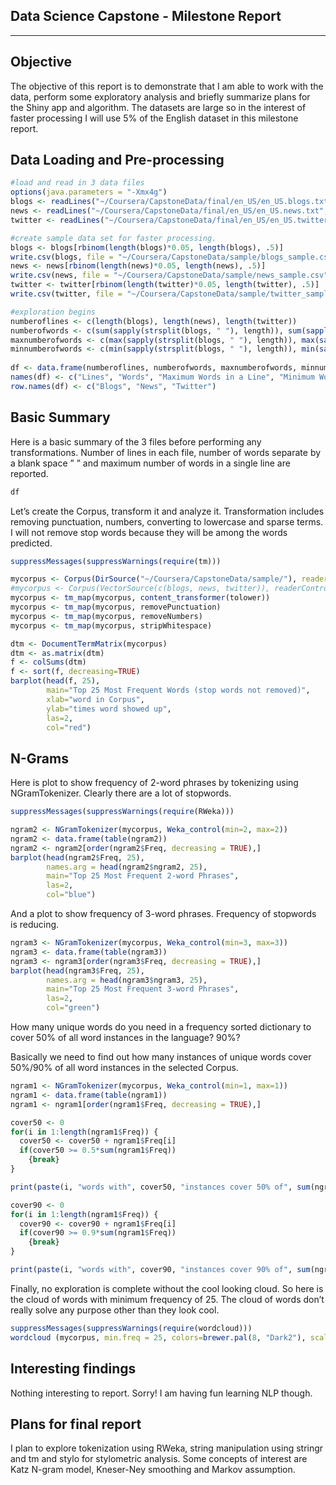Data Science Capstone - Milestone Report
---------
---------

Objective
---------
The objective of this report is to demonstrate that I am able to work with the data, perform some exploratory analysis and briefly summarize plans for the Shiny app and algorithm. The datasets are large so in the interest of faster processing I will use 5% of the English dataset in this milestone report.

Data Loading and Pre-processing
---------
```r
#load and read in 3 data files
options(java.parameters = "-Xmx4g")
blogs <- readLines("~/Coursera/CapstoneData/final/en_US/en_US.blogs.txt", skipNul=TRUE, n=15000) #original Blogs file
news <- readLines("~/Coursera/CapstoneData/final/en_US/en_US.news.txt", skipNul=TRUE, n=15000) #original News file
twitter <- readLines("~/Coursera/CapstoneData/final/en_US/en_US.twitter.txt", skipNul=TRUE, n=15000) #original Twitter file

#create sample data set for faster processing.
blogs <- blogs[rbinom(length(blogs)*0.05, length(blogs), .5)]
write.csv(blogs, file = "~/Coursera/CapstoneData/sample/blogs_sample.csv", row.names = FALSE)
news <- news[rbinom(length(news)*0.05, length(news), .5)]
write.csv(news, file = "~/Coursera/CapstoneData/sample/news_sample.csv", row.names = FALSE)
twitter <- twitter[rbinom(length(twitter)*0.05, length(twitter), .5)]
write.csv(twitter, file = "~/Coursera/CapstoneData/sample/twitter_sample.csv", row.names = FALSE)

#exploration begins
numberoflines <- c(length(blogs), length(news), length(twitter))
numberofwords <- c(sum(sapply(strsplit(blogs, " "), length)), sum(sapply(strsplit(news, " "), length)), sum(sapply(strsplit(twitter, " "), length)))
maxnumberofwords <- c(max(sapply(strsplit(blogs, " "), length)), max(sapply(strsplit(news, " "), length)), max(sapply(strsplit(twitter, " "), length)))
minnumberofwords <- c(min(sapply(strsplit(blogs, " "), length)), min(sapply(strsplit(news, " "), length)), min(sapply(strsplit(twitter, " "), length)))
                      
df <- data.frame(numberoflines, numberofwords, maxnumberofwords, minnumberofwords)
names(df) <- c("Lines", "Words", "Maximum Words in a Line", "Minimum Words in a Line")
row.names(df) <- c("Blogs", "News", "Twitter")

```

Basic Summary
----------

Here is a basic summary of the 3 files before performing any transformations. Number of lines in each file, number of words separate by a blank space " " and maximum number of words in a single line are reported.

```r
df
```

Let's create the Corpus, transform it and analyze it. Transformation includes removing punctuation, numbers, converting to lowercase and sparse terms. I will not remove stop words because they will be among the words predicted. 

```r
suppressMessages(suppressWarnings(require(tm)))

mycorpus <- Corpus(DirSource("~/Coursera/CapstoneData/sample/"), readerControl=list(language="en_US"))
#mycorpus <- Corpus(VectorSource(c(blogs, news, twitter)), readerControl=list(language="en_US"))
mycorpus <- tm_map(mycorpus, content_transformer(tolower))
mycorpus <- tm_map(mycorpus, removePunctuation)
mycorpus <- tm_map(mycorpus, removeNumbers)
mycorpus <- tm_map(mycorpus, stripWhitespace)

dtm <- DocumentTermMatrix(mycorpus)
dtm <- as.matrix(dtm)
f <- colSums(dtm)
f <- sort(f, decreasing=TRUE)
barplot(head(f, 25), 
        main="Top 25 Most Frequent Words (stop words not removed)",
        xlab="word in Corpus",
        ylab="times word showed up",
        las=2,
        col="red")
```

N-Grams
-------------

Here is plot to show frequency of 2-word phrases by tokenizing using NGramTokenizer. Clearly there are a lot of stopwords.

```r
suppressMessages(suppressWarnings(require(RWeka)))

ngram2 <- NGramTokenizer(mycorpus, Weka_control(min=2, max=2))
ngram2 <- data.frame(table(ngram2))
ngram2 <- ngram2[order(ngram2$Freq, decreasing = TRUE),]
barplot(head(ngram2$Freq, 25), 
        names.arg = head(ngram2$ngram2, 25),
        main="Top 25 Most Frequent 2-word Phrases",
        las=2,
        col="blue")
```

And a plot to show frequency of 3-word phrases. Frequency of stopwords is reducing.

```r

ngram3 <- NGramTokenizer(mycorpus, Weka_control(min=3, max=3))
ngram3 <- data.frame(table(ngram3))
ngram3 <- ngram3[order(ngram3$Freq, decreasing = TRUE),]
barplot(head(ngram3$Freq, 25), 
        names.arg = head(ngram3$ngram3, 25),
        main="Top 25 Most Frequent 3-word Phrases",
        las=2,
        col="green")
```

How many unique words do you need in a frequency sorted dictionary to cover 50% of all word instances in the language? 90%?

Basically we need to find out how many instances of unique words cover 50%/90% of all word instances in the selected Corpus.

```r

ngram1 <- NGramTokenizer(mycorpus, Weka_control(min=1, max=1))
ngram1 <- data.frame(table(ngram1))
ngram1 <- ngram1[order(ngram1$Freq, decreasing = TRUE),]

cover50 <- 0
for(i in 1:length(ngram1$Freq)) {
  cover50 <- cover50 + ngram1$Freq[i]
  if(cover50 >= 0.5*sum(ngram1$Freq))
    {break}
}

print(paste(i, "words with", cover50, "instances cover 50% of", sum(ngram1$Freq), "words in the Corpus."))

cover90 <- 0
for(i in 1:length(ngram1$Freq)) {
  cover90 <- cover90 + ngram1$Freq[i]
  if(cover90 >= 0.9*sum(ngram1$Freq))
    {break}
}

print(paste(i, "words with", cover90, "instances cover 90% of", sum(ngram1$Freq), "words in the Corpus."))

```

Finally, no exploration is complete without the cool looking cloud. So here is the cloud of words with minimum frequency of 25. The cloud of words don't really solve any purpose other than they look cool.

```r
suppressMessages(suppressWarnings(require(wordcloud)))
wordcloud (mycorpus, min.freq = 25, colors=brewer.pal(8, "Dark2"), scale=c(5, 0.04))
```


Interesting findings
-----------
Nothing interesting to report. Sorry! I am having fun learning NLP though.

Plans for final report
-----------
I plan to explore tokenization using RWeka, string manipulation using stringr and tm and stylo for stylometric analysis. Some concepts of interest are Katz N-gram model, Kneser-Ney smoothing and Markov assumption.
